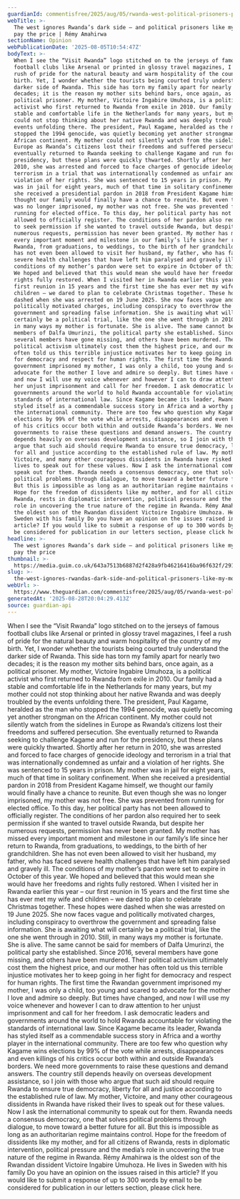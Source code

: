```yaml
---
guardianId: commentisfree/2025/aug/05/rwanda-west-political-prisoners-paul-kagame
webTitle: >-
  The west ignores Rwanda’s dark side – and political prisoners like my mother
  pay the price | Rémy Amahirwa
sectionName: Opinion
webPublicationDate: '2025-08-05T10:54:47Z'
bodyText: >-
  When I see the “Visit Rwanda” logo stitched on to the jerseys of famous
  football clubs like Arsenal or printed in glossy travel magazines, I feel a
  rush of pride for the natural beauty and warm hospitality of the country of my
  birth. Yet, I wonder whether the tourists being courted truly understand the
  darker side of Rwanda. This side has torn my family apart for nearly two
  decades; it is the reason my mother sits behind bars, once again, as a
  political prisoner. My mother, Victoire Ingabire Umuhoza, is a political
  activist who first returned to Rwanda from exile in 2010. Our family had a
  stable and comfortable life in the Netherlands for many years, but my mother
  could not stop thinking about her native Rwanda and was deeply troubled by the
  events unfolding there. The president, Paul Kagame, heralded as the man who
  stopped the 1994 genocide, was quietly becoming yet another strongman on the
  African continent. My mother could not silently watch from the sidelines in
  Europe as Rwanda’s citizens lost their freedoms and suffered persecution. She
  eventually returned to Rwanda seeking to challenge Kagame and run for the
  presidency, but these plans were quickly thwarted. Shortly after her return in
  2010, she was arrested and forced to face charges of genocide ideology and
  terrorism in a trial that was internationally condemned as unfair and a
  violation of her rights. She was sentenced to 15 years in prison. My mother
  was in jail for eight years, much of that time in solitary confinement. When
  she received a presidential pardon in 2018 from President Kagame himself, we
  thought our family would finally have a chance to reunite. But even though she
  was no longer imprisoned, my mother was not free. She was prevented from
  running for elected office. To this day, her political party has not been
  allowed to officially register. The conditions of her pardon also required her
  to seek permission if she wanted to travel outside Rwanda, but despite her
  numerous requests, permission has never been granted. My mother has missed
  every important moment and milestone in our family’s life since her return to
  Rwanda, from graduations, to weddings, to the birth of her grandchildren. She
  has not even been allowed to visit her husband, my father, who has faced
  severe health challenges that have left him paralysed and gravely ill. The
  conditions of my mother’s pardon were set to expire in October of this year.
  We hoped and believed that this would mean she would have her freedoms and
  rights fully restored. When I visited her in Rwanda earlier this year – our
  first reunion in 15 years and the first time she has ever met my wife and
  children – we dared to plan to celebrate Christmas together. These hopes were
  dashed when she was arrested on 19 June 2025. She now faces vague and
  politically motivated charges, including conspiracy to overthrow the
  government and spreading false information. She is awaiting what will
  certainly be a political trial, like the one she went through in 2010. Still,
  in many ways my mother is fortunate. She is alive. The same cannot be said for
  members of Dalfa Umurinzi, the political party she established. Since 2016,
  several members have gone missing, and others have been murdered. Their
  political activism ultimately cost them the highest price, and our mother has
  often told us this terrible injustice motivates her to keep going in her fight
  for democracy and respect for human rights. The first time the Rwandan
  government imprisoned my mother, I was only a child, too young and scared to
  advocate for the mother I love and admire so deeply. But times have changed,
  and now I will use my voice whenever and however I can to draw attention to
  her unjust imprisonment and call for her freedom. I ask democratic leaders and
  governments around the world to hold Rwanda accountable for violating the
  standards of international law. Since Kagame became its leader, Rwanda has
  styled itself as a commendable success story in Africa and a worthy player in
  the international community. There are too few who question why Kagame wins
  elections by 99% of the vote while arrests, disappearances and even killings
  of his critics occur both within and outside Rwanda’s borders. We need more
  governments to raise these questions and demand answers. The country still
  depends heavily on overseas development assistance, so I join with those who
  argue that such aid should require Rwanda to ensure true democracy, liberty
  for all and justice according to the established rule of law. My mother,
  Victoire, and many other courageous dissidents in Rwanda have risked their
  lives to speak out for these values. Now I ask the international community to
  speak out for them. Rwanda needs a consensus democracy, one that solves
  political problems through dialogue, to move toward a better future for all.
  But this is impossible as long as an authoritarian regime maintains control.
  Hope for the freedom of dissidents like my mother, and for all citizens of
  Rwanda, rests in diplomatic intervention, political pressure and the media’s
  role in uncovering the true nature of the regime in Rwanda. Rémy Amahirwa is
  the oldest son of the Rwandan dissident Victoire Ingabire Umuhoza. He lives in
  Sweden with his family Do you have an opinion on the issues raised in this
  article? If you would like to submit a response of up to 300 words by email to
  be considered for publication in our letters section, please click here.
headline: >-
  The west ignores Rwanda’s dark side – and political prisoners like my mother
  pay the price
thumbnail: >-
  https://media.guim.co.uk/643a7513b6887d2f428a9fb46216416ba96f632f/291_166_4297_3437/500.jpg
slug: >-
  the-west-ignores-rwandas-dark-side-and-political-prisoners-like-my-mother-pay-the-price-or-remy-amahirwa
webUrl: >-
  https://www.theguardian.com/commentisfree/2025/aug/05/rwanda-west-political-prisoners-paul-kagame
generatedAt: '2025-08-28T20:04:29.413Z'
source: guardian-api
---
```

When I see the “Visit Rwanda” logo stitched on to the jerseys of famous football clubs like Arsenal or printed in glossy travel magazines, I feel a rush of pride for the natural beauty and warm hospitality of the country of my birth. Yet, I wonder whether the tourists being courted truly understand the darker side of Rwanda. This side has torn my family apart for nearly two decades; it is the reason my mother sits behind bars, once again, as a political prisoner. My mother, Victoire Ingabire Umuhoza, is a political activist who first returned to Rwanda from exile in 2010. Our family had a stable and comfortable life in the Netherlands for many years, but my mother could not stop thinking about her native Rwanda and was deeply troubled by the events unfolding there. The president, Paul Kagame, heralded as the man who stopped the 1994 genocide, was quietly becoming yet another strongman on the African continent. My mother could not silently watch from the sidelines in Europe as Rwanda’s citizens lost their freedoms and suffered persecution. She eventually returned to Rwanda seeking to challenge Kagame and run for the presidency, but these plans were quickly thwarted. Shortly after her return in 2010, she was arrested and forced to face charges of genocide ideology and terrorism in a trial that was internationally condemned as unfair and a violation of her rights. She was sentenced to 15 years in prison. My mother was in jail for eight years, much of that time in solitary confinement. When she received a presidential pardon in 2018 from President Kagame himself, we thought our family would finally have a chance to reunite. But even though she was no longer imprisoned, my mother was not free. She was prevented from running for elected office. To this day, her political party has not been allowed to officially register. The conditions of her pardon also required her to seek permission if she wanted to travel outside Rwanda, but despite her numerous requests, permission has never been granted. My mother has missed every important moment and milestone in our family’s life since her return to Rwanda, from graduations, to weddings, to the birth of her grandchildren. She has not even been allowed to visit her husband, my father, who has faced severe health challenges that have left him paralysed and gravely ill. The conditions of my mother’s pardon were set to expire in October of this year. We hoped and believed that this would mean she would have her freedoms and rights fully restored. When I visited her in Rwanda earlier this year – our first reunion in 15 years and the first time she has ever met my wife and children – we dared to plan to celebrate Christmas together. These hopes were dashed when she was arrested on 19 June 2025. She now faces vague and politically motivated charges, including conspiracy to overthrow the government and spreading false information. She is awaiting what will certainly be a political trial, like the one she went through in 2010. Still, in many ways my mother is fortunate. She is alive. The same cannot be said for members of Dalfa Umurinzi, the political party she established. Since 2016, several members have gone missing, and others have been murdered. Their political activism ultimately cost them the highest price, and our mother has often told us this terrible injustice motivates her to keep going in her fight for democracy and respect for human rights. The first time the Rwandan government imprisoned my mother, I was only a child, too young and scared to advocate for the mother I love and admire so deeply. But times have changed, and now I will use my voice whenever and however I can to draw attention to her unjust imprisonment and call for her freedom. I ask democratic leaders and governments around the world to hold Rwanda accountable for violating the standards of international law. Since Kagame became its leader, Rwanda has styled itself as a commendable success story in Africa and a worthy player in the international community. There are too few who question why Kagame wins elections by 99% of the vote while arrests, disappearances and even killings of his critics occur both within and outside Rwanda’s borders. We need more governments to raise these questions and demand answers. The country still depends heavily on overseas development assistance, so I join with those who argue that such aid should require Rwanda to ensure true democracy, liberty for all and justice according to the established rule of law. My mother, Victoire, and many other courageous dissidents in Rwanda have risked their lives to speak out for these values. Now I ask the international community to speak out for them. Rwanda needs a consensus democracy, one that solves political problems through dialogue, to move toward a better future for all. But this is impossible as long as an authoritarian regime maintains control. Hope for the freedom of dissidents like my mother, and for all citizens of Rwanda, rests in diplomatic intervention, political pressure and the media’s role in uncovering the true nature of the regime in Rwanda. Rémy Amahirwa is the oldest son of the Rwandan dissident Victoire Ingabire Umuhoza. He lives in Sweden with his family Do you have an opinion on the issues raised in this article? If you would like to submit a response of up to 300 words by email to be considered for publication in our letters section, please click here.
